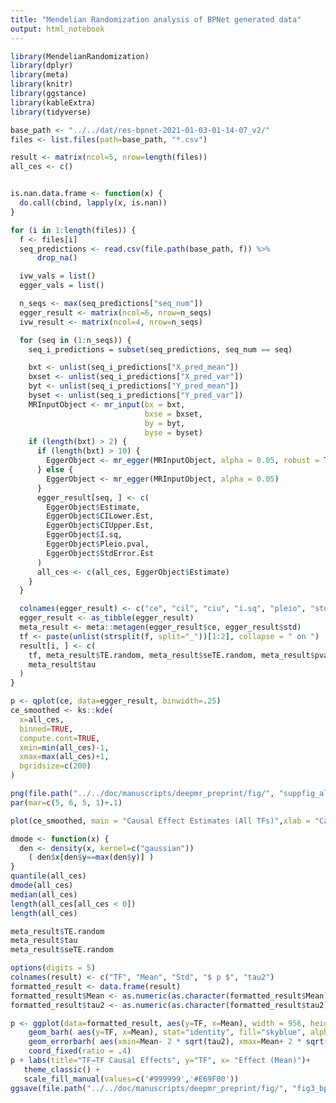 ```yaml
---
title: "Mendelian Randomization analysis of BPNet generated data"
output: html_notebook
---
```


```r
library(MendelianRandomization)
library(dplyr)
library(meta)
library(knitr)
library(ggstance)
library(kableExtra)
library(tidyverse)
```

```r
base_path <- "../../dat/res-bpnet-2021-01-03-01-14-07_v2/"
files <- list.files(path=base_path, "*.csv")

result <- matrix(ncol=5, nrow=length(files))
all_ces <- c()


is.nan.data.frame <- function(x) {
  do.call(cbind, lapply(x, is.nan))
}

for (i in 1:length(files)) {
  f <- files[i]
  seq_predictions <- read.csv(file.path(base_path, f)) %>%
      drop_na()

  ivw_vals = list()
  egger_vals = list()

  n_seqs <- max(seq_predictions["seq_num"])
  egger_result <- matrix(ncol=6, nrow=n_seqs)
  ivw_result <- matrix(ncol=4, nrow=n_seqs)

  for (seq in (1:n_seqs)) {
    seq_i_predictions = subset(seq_predictions, seq_num == seq)

    bxt <- unlist(seq_i_predictions["X_pred_mean"])
    bxset <- unlist(seq_i_predictions["X_pred_var"])
    byt <- unlist(seq_i_predictions["Y_pred_mean"])
    byset <- unlist(seq_i_predictions["Y_pred_var"])
    MRInputObject <- mr_input(bx = bxt,
                              bxse = bxset,
                              by = byt,
                              byse = byset)
    if (length(bxt) > 2) {
      if (length(bxt) > 10) {
        EggerObject <- mr_egger(MRInputObject, alpha = 0.05, robust = T)
      } else {
        EggerObject <- mr_egger(MRInputObject, alpha = 0.05)
      }
      egger_result[seq, ] <- c(
        EggerObject$Estimate,
        EggerObject$CILower.Est,
        EggerObject$CIUpper.Est,
        EggerObject$I.sq,
        EggerObject$Pleio.pval,
        EggerObject$StdError.Est
      )
      all_ces <- c(all_ces, EggerObject$Estimate)
    }
  }

  colnames(egger_result) <- c("ce", "cil", "ciu", "i.sq", "pleio", "std")
  egger_result <- as_tibble(egger_result)
  meta_result <- meta::metagen(egger_result$ce, egger_result$std)
  tf <- paste(unlist(strsplit(f, split="_"))[1:2], collapse = " on ")
  result[i, ] <- c(
    tf, meta_result$TE.random, meta_result$seTE.random, meta_result$pval.random, 
    meta_result$tau
  )
}
```

```r
p <- qplot(ce, data=egger_result, binwidth=.25)
ce_smoothed <- ks::kde(
  x=all_ces,
  binned=TRUE,
  compute.cont=TRUE,
  xmin=min(all_ces)-1,
  xmax=max(all_ces)+1,
  bgridsize=c(200)
)

png(file.path("../../doc/manuscripts/deepmr_preprint/fig/", "suppfig_all_tfs_ces_kde.png"), width = 512, height = 320)
par(mar=c(5, 6, 5, 1)+.1)

plot(ce_smoothed, main = "Causal Effect Estimates (All TFs)",xlab = "Causal Effect", ylab = "Density", cex.main = 2, cex.lab = 2, ratio = 2)

```

```r
dmode <- function(x) {
  den <- density(x, kernel=c("gaussian"))
    ( den$x[den$y==max(den$y)] )   
}  
quantile(all_ces)
dmode(all_ces)
median(all_ces) 
length(all_ces[all_ces < 0])
length(all_ces)

meta_result$TE.random
meta_result$tau
meta_result$seTE.random
```

```r

options(digits = 5)
colnames(result) <- c("TF", "Mean", "Std", "$ p $", "tau2")
formatted_result <- data.frame(result)
formatted_result$Mean <- as.numeric(as.character(formatted_result$Mean))
formatted_result$tau2 <- as.numeric(as.character(formatted_result$tau2))

p <- ggplot(data=formatted_result, aes(y=TF, x=Mean), width = 956, height = 432) + 
    geom_barh( aes(y=TF, x=Mean), stat="identity", fill="skyblue", alpha=0.5) +
    geom_errorbarh( aes(xmin=Mean- 2 * sqrt(tau2), xmax=Mean+ 2 * sqrt(tau2)), colour="orange", alpha=0.9, size=1.3 ) +
    coord_fixed(ratio = .4)
p + labs(title="TF→TF Causal Effects", y="TF", x= "Effect (Mean)")+
   theme_classic() +
   scale_fill_manual(values=c('#999999','#E69F00'))
ggsave(file.path("../../doc/manuscripts/deepmr_preprint/fig/", "fig3_bpnet_global_ces.png"))
```
